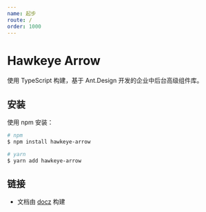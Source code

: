 ```yaml
---
name: 起步
route: /
order: 1000
---
```


# Hawkeye Arrow

使用 TypeScript 构建，基于 Ant.Design 开发的企业中后台高级组件库。

## 安装

使用 npm 安装：

``` bash
# npm
$ npm install hawkeye-arrow

# yarn
$ yarn add hawkeye-arrow
```

## 链接

- 文档由 [docz](https://www.docz.site/) 构建